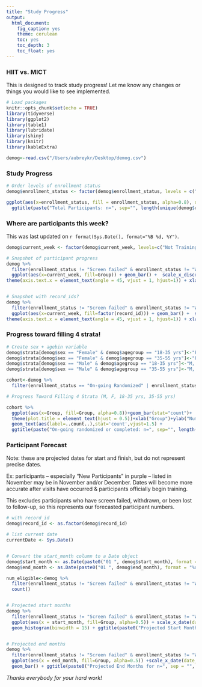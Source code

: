 ```yaml
---
title: "Study Progress"
output: 
  html_document:
    fig_caption: yes
    theme: cerulean
    toc: yes
    toc_depth: 3
    toc_float: yes
---
```


### HIIT vs. MICT 
This is designed to track study progress! Let me know any changes or things you would like to see implemented. 

```r
# Load packages
knitr::opts_chunk$set(echo = TRUE)
library(tidyverse)
library(ggplot2)
library(table1)
library(lubridate)
library(shiny)
library(knitr)
library(kableExtra)
```


```r
demog<-read.csv("/Users/aubreykr/Desktop/demog.csv")
```


### Study Progress
```r

# Order levels of enrollment status
demog$enrollment_status <- factor(demog$enrollment_status, levels = c("Enrolled (not screened yet)", "Screen failed", "Lost to Follow-Up", "On-going Randomized", "Withdrawn", "Completed"))

ggplot(aes(x=enrollment_status, fill = enrollment_status, alpha=0.8), data=demog)+geom_bar(stat="count")+
  ggtitle(paste("Total Participants: n=", sep="", length(unique(demog$record_id)))) + theme(plot.title = element_text(hjust = 0.5))+xlab("Participant Status")+ylab("Number")+scale_fill_discrete(name = "Group")+theme(axis.text.x = element_text(angle = 45, vjust = 1, hjust=1))+theme(legend.position = "none")+scale_y_continuous(limits=c(0,25), breaks=c(0,2,4,6,8,10,12,14,16,18,20,22,24))+ geom_text(aes(label=..count..),stat='count',vjust=1.5)

```

### Where are participants this week?

This was last updated on `r format(Sys.Date(), format="%B %d, %Y")`.

```r

demog$current_week <- factor(demog$current_week, levels=c("Not Training Yet", "Week 1", "Week 2", "Week 3", "Week 4", "Week 5", "Week 6", "Week 7", "Week 8", "Week 9", "Week 10", "Week 11", "Week 12", "Extension?", "Completed"))

# Snapshot of participant progress
demog %>% 
  filter(enrollment_status != "Screen failed" & enrollment_status != "Withdrawn" & enrollment_status != "Lost to Follow-Up") %>% 
  ggplot(aes(x=current_week, fill=Group)) + geom_bar() +  scale_x_discrete(drop = FALSE) + theme_bw()+
theme(axis.text.x = element_text(angle = 45, vjust = 1, hjust=1)) + xlab(paste0("Plot Last Updated:", sep=" ", Sys.Date())) + ggtitle(paste0("Snapshot of Participant Progress:", sep=" ", Sys.Date())) +   labs(fill = "Randomization Group") + theme(plot.title = element_text(hjust = 0.5))


# Snapshot with record_ids?
demog %>% 
  filter(enrollment_status != "Screen failed" & enrollment_status != "Withdrawn" & enrollment_status != "Lost to Follow-Up") %>% 
  ggplot(aes(x=current_week, fill=factor(record_id))) + geom_bar() +  scale_x_discrete(drop = FALSE) + theme_bw()+
theme(axis.text.x = element_text(angle = 45, vjust = 1, hjust=1)) + xlab(paste0("Plot Last Updated:", sep=" ", Sys.Date())) + ggtitle(paste0("Snapshot of Participant Progress:", sep=" ", Sys.Date())) +   labs(fill = "Participant ID") + theme(plot.title = element_text(hjust = 0.5))

```


### Progress toward filling 4 strata!
```r

# Create sex + agebin variable
demog$strata[demog$sex == "Female" & demog$agegroup == "18-35 yrs"]<-"F, 18-35"
demog$strata[demog$sex == "Female" & demog$agegroup == "35-55 yrs"]<-"F, 35-55"
demog$strata[demog$sex == "Male" & demog$agegroup == "18-35 yrs"]<-"M, 18-35"
demog$strata[demog$sex == "Male" & demog$agegroup == "35-55 yrs"]<-"M, 35-55"

cohort<-demog %>% 
  filter(enrollment_status == "On-going Randomized" | enrollment_status == "Completed")

# Progress Toward Filling 4 Strata (M, F, 18-35 yrs, 35-55 yrs)

cohort %>% 
  ggplot(aes(x=Group, fill=Group, alpha=0.8))+geom_bar(stat="count")+
  theme(plot.title = element_text(hjust = 0.5))+xlab("Group")+ylab("Number")+scale_fill_discrete(name = "Group")+facet_wrap(~strata)+
  geom_text(aes(label=..count..),stat='count',vjust=1.5) + 
  ggtitle(paste("On-going randomized or completed: n=", sep="", length(unique(cohort$record_id)))) + guides(alpha = "none")

```

### Participant Forecast
Note: these are projected dates for start and finish, but do not represent precise dates.

Ex: participants -- especially "New Participants" in purple -- listed in November may be in November and/or December. Dates will become more accurate after visits have occurred & participants officially begin training.

This excludes participants who have screen failed, withdrawn, or been lost to follow-up, so this represents our forecasted participant numbers.


```r

# with record_id
demog$record_id <- as.factor(demog$record_id)

# list current date
currentDate <- Sys.Date()


# Convert the start_month column to a Date object
demog$start_month <- as.Date(paste0("01 ", demog$start_month), format = "%d %b %Y")
demog$end_month <- as.Date(paste0("01 ", demog$end_month), format = "%d %b %Y")

num_eligible<-demog %>%
  filter(enrollment_status != "Screen failed" & enrollment_status != "Withdrawn" & enrollment_status != "Lost to Follow-Up") %>% 
  count()


# Projected start months
demog %>%
  filter(enrollment_status != "Screen failed" & enrollment_status != "Withdrawn" & enrollment_status != "Lost to Follow-Up") %>% 
  ggplot(aes(x = start_month, fill=Group, alpha=0.5)) + scale_x_date(date_breaks = "1 month", date_labels = "%b %Y") +
  geom_histogram(binwidth = 15) + ggtitle(paste0("Projected Start Months for n=", sep = "", num_eligible)) + scale_alpha(guide = 'none') + theme(axis.text.x = element_text(angle = 45, vjust = 1, hjust=1)) + theme(plot.title = element_text(hjust = 0.5)) + geom_vline(xintercept = as.numeric(currentDate), linetype = "dashed", color = "black", size = 0.5) + xlab("Start Month")


# Projected end months
demog %>%
  filter(enrollment_status != "Screen failed" & enrollment_status != "Withdrawn" & enrollment_status != "Lost to Follow-Up") %>% 
  ggplot(aes(x = end_month, fill=Group, alpha=0.5)) +scale_x_date(date_breaks = "1 month", date_labels = "%b %Y") +
  geom_bar() + ggtitle(paste0("Projected End Months for n=", sep = "", num_eligible)) +scale_alpha(guide = 'none') + theme(axis.text.x = element_text(angle = 45, vjust = 1, hjust=1)) + theme(plot.title = element_text(hjust = 0.5)) + geom_vline(xintercept = as.numeric(currentDate), linetype = "dashed", color = "black", size = 0.5) + xlab("End Month")

```

*Thanks everybody for your hard work!*



